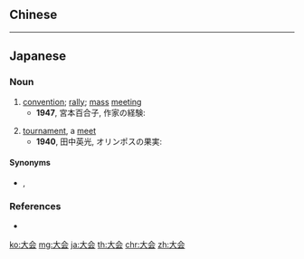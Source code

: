 {{also|大會}}
==Chinese==
{{zh-see|大會}}

----

==Japanese==
{{ja-kanjitab|たい|かい|yomi=on}}

===Noun===
{{ja-noun|たいかい|kyu=大會}}

# [[convention]]; [[rally]]; [[mass]] [[meeting]]
#* '''1947''', 宮本百合子, 作家の経験:
#*: {{ja-usex|今年のはじめ、新日本文学会が結成の'''大会'''をもった。|ことし の はじめ、 しん-にほん ぶんがく-かい が けっせい の '''たいかい''' を もった。|The New Japan Literary Society held its inaugural meeting this year.}}
# [[tournament]], a [[meet]]
#* '''1940''', 田中英光, オリンポスの果実:
#*: {{ja-usex|翌日、スタンフォド大学に、全米陸上競技'''大会'''を、見学に行きました。|よくじつ、 スタンフォド だいがく に、 ぜんべい りくじょう きょうぎ '''たいかい''' を、 けんがく に いきました。|The next day we went to observe the national track and field tournament at Stanford University.}}

====Synonyms====
* {{sense|convention}} {{ja-r|集会|しゅうかい}}, {{ja-r|コンベンション}}

===References===
* {{R:Shogakukan}}

[[ko:大会]]
[[mg:大会]]
[[ja:大会]]
[[th:大会]]
[[chr:大会]]
[[zh:大会]]